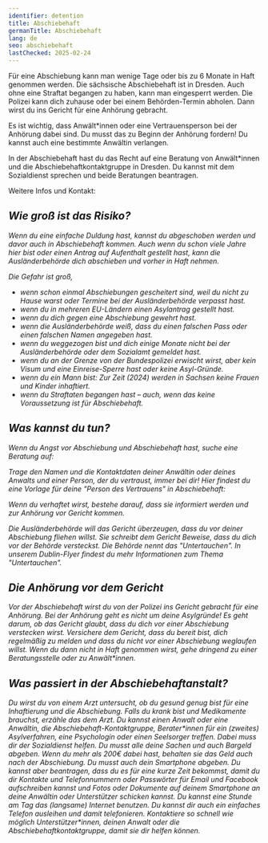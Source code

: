 ```yaml
---
identifier: detention
title: Abschiebehaft
germanTitle: Abschiebehaft
lang: de
seo: abschiebehaft
lastChecked: 2025-02-24
---
```

Für eine Abschiebung kann man wenige Tage oder bis zu 6 Monate in Haft genommen werden.
Die sächsische Abschiebehaft ist in Dresden.
Auch ohne eine Straftat begangen zu haben, kann man eingesperrt werden.
Die Polizei kann dich zuhause oder bei einem Behörden-Termin abholen.
Dann wirst du ins Gericht für eine Anhörung gebracht.

Es ist wichtig, dass Anwält\*innen oder eine Vertrauensperson bei der Anhörung dabei sind.
Du musst das zu Beginn der Anhörung fordern! Du kannst auch eine bestimmte Anwältin verlangen.

In der Abschiebehaft hast du das Recht auf eine Beratung von Anwält\*innen und die Abschiebehaftkontaktgruppe in Dresden.
Du kannst mit dem Sozialdienst sprechen und beide Beratungen beantragen.

Weitere Infos und Kontakt:

<Address identifier="abschiebehaftkontaktgruppe" />

## Wie groß ist das Risiko?

Wenn du eine einfache Duldung hast, kannst du abgeschoben werden und davor auch in Abschiebehaft kommen.
Auch wenn du schon viele Jahre hier bist oder einen Antrag auf Aufenthalt gestellt hast, kann die Ausländerbehörde dich abschieben und vorher in Haft nehmen.

Die Gefahr ist groß,

- wenn schon einmal Abschiebungen gescheitert sind, weil du nicht zu Hause warst oder Termine bei der Ausländerbehörde verpasst hast.
- wenn du in mehreren EU-Ländern einen Asylantrag gestellt hast.
- wenn du dich gegen eine Abschiebung gewehrt hast.
- wenn die Ausländerbehörde weiß, dass du einen falschen Pass oder einen falschen Namen angegeben hast.
- wenn du weggezogen bist und dich einige Monate nicht bei der Ausländerbehörde oder dem Sozialamt gemeldet hast.
- wenn du an der Grenze von der Bundespolizei erwischt wirst, aber kein Visum und eine Einreise-Sperre hast oder keine Asyl-Gründe.
- wenn du ein Mann bist: Zur Zeit (2024) werden in Sachsen keine Frauen und Kinder inhaftiert.
- wenn du Straftaten begangen hast – auch, wenn das keine Voraussetzung ist für Abschiebehaft.

## Was kannst du tun?

Wenn du Angst vor Abschiebung und Abschiebehaft hast, suche eine Beratung auf:

<Block identifier="counseling_addresses" />

Trage den Namen und die Kontaktdaten deiner Anwältin oder deines Anwalts und einer Person, der du vertraust, immer bei dir! 
Hier findest du eine Vorlage für deine "Person des Vertrauens" in Abschiebehaft: <InternalShortLink identifier="forms" />

Wenn du verhaftet wirst, bestehe darauf, dass sie informiert werden und zur Anhörung vor Gericht kommen.

Die Ausländerbehörde will das Gericht überzeugen, dass du vor deiner Abschiebung fliehen willst. Sie schreibt dem Gericht Beweise, dass du dich vor der Behörde versteckst. 
Die Behörde nennt das "Untertauchen".
In unserem <InternalShortLink identifier="dublin">Dublin-Flyer</InternalShortLink> findest du mehr Informationen zum Thema "Untertauchen".

## Die Anhörung vor dem Gericht

Vor der Abschiebehaft wirst du von der Polizei ins Gericht gebracht für eine Anhörung. 
Bei der Anhörung geht es nicht um deine Asylgründe! 
Es geht darum, ob das Gericht glaubt, dass du dich vor einer Abschiebung verstecken wirst. 
Versichere dem Gericht, dass du bereit bist, dich regelmäßig zu melden und dass du nicht vor einer Abschiebung weglaufen willst. 
Wenn du dann nicht in Haft genommen wirst, gehe dringend zu einer Beratungsstelle oder zu Anwält\*innen.

## Was passiert in der Abschiebehaftanstalt?
Du wirst du von einem Arzt untersucht, ob du gesund genug bist für eine Inhaftierung und die Abschiebung. Falls du krank bist und Medikamente  brauchst, erzähle das dem Arzt.
Du kannst einen Anwalt oder eine Anwältin, die  Abschiebehaft-Kontaktgruppe, Berater*innen für ein (zweites) Asylverfahren, eine Psychologin oder einen Seelsorger treffen. Dabei muss dir der Sozialdienst helfen.
Du musst alle deine Sachen und auch Bargeld abgeben. Wenn du mehr als 200€ dabei hast, behalten sie das Geld auch nach der Abschiebung.
Du musst auch dein Smartphone abgeben. Du kannst aber beantragen, dass du es für eine kurze Zeit bekommst, damit du dir Kontakte und Telefonnummern oder Passwörter für Email und Facebook aufschreiben kannst und Fotos oder Dokumente auf deinem Smartphone an deine Anwältin oder Unterstützer schicken kannst.
Du kannst eine Stunde am Tag das (langsame) Internet benutzen. Du kannst dir auch ein einfaches Telefon ausleihen und damit telefonieren. Kontaktiere so schnell wie möglich Unterstützer\*innen, deinen Anwalt oder die Abschiebehaftkontaktgruppe, damit sie dir helfen können.
